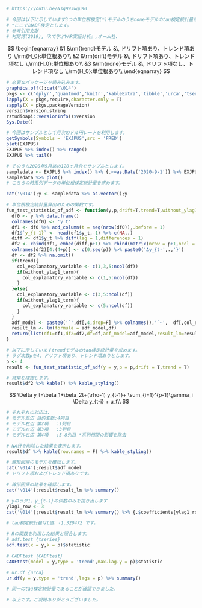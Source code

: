 ```{r}
# https://youtu.be/NsqH93wguK0

# 今回は以下に示しています3つの単位根検定(*)モデルのうちnoneモデルのtau検定統計量を確認します。
# *ここではADF検定とします。
# 参考引用文献
# 村尾博(2019),『Rで学ぶVAR実証分析』,オーム社.
```

$$
\begin{eqnarray}
&1 &\rm{trend}モデル &\, ドリフト項あり、トレンド項あり \,\rm{H_0}:単位根あり\\ 
&2 &\rm{drift}モデル &\, ドリフト項あり、トレンド項なし \,\rm{H_0}:単位根あり\\
&3 &\rm{none}モデル  &\, ドリフト項なし、トレンド項なし \,\rm{H_0}:単位根あり\\
\end{eqnarray}
$$

```{r}
# 必要なパッケージを読み込みます。
graphics.off();cat('\014')
pkgs <- c('dplyr','quantmod','knitr','kableExtra','tibble','urca','tseries','CADFtest')
lapply(X = pkgs,require,character.only = T)
sapply(X = pkgs,packageVersion)
version$version.string
rstudioapi::versionInfo()$version
Sys.Date()
```

```{r}
# 今回はサンプルとして月次のドル円レートを利用します。
getSymbols(Symbols = 'EXJPUS',src = 'FRED')
plot(EXJPUS)
EXJPUS %>% index() %>% range()
EXJPUS %>% tail()
```

```{r}
# そのうち2020年9月迄の120ヶ月分をサンプルとします。
sampledata <- EXJPUS %>% index() %>% {.<=as.Date('2020-9-1')} %>% EXJPUS[.,] %>% tail(120)
sampledata %>% plot()
# こちらの時系列データの単位根検定統計量を求めます。
```

```{r}
cat('\014');y <- sampledata %>% as.vector();y
```

```{r}
# 単位根検定統計量算出のための関数です。
fun_test_statistic_of_adf <- function(y,p,drift=T,trend=T,without_ylag1_term=F){
  df0 <- y %>% data.frame()
  colnames(df0) <- 'y_t'
  df1 <- df0 %>% add_column(t = seq(nrow(df0)),.before = 1)
  df1$`y_{t-1}` <- head(df1$y_t,-1) %>% c(NA,.)
  diff <- df1$y_t %>% diff(lag = 1,differences = 1)
  df2 <- cbind(df1, embed(diff,p+1) %>% rbind(matrix(nrow = p+1,ncol = p+1),.))
  colnames(df2)[4:(4+p)] <- c(0,seq(p)) %>% paste0('Δy_{t-',.,'}')
  df <- df2 %>% na.omit()
  if(trend){
    col_explanatory_variable <- c(1,3,5:ncol(df))
    if(without_ylag1_term){
      col_explanatory_variable <- c(1,5:ncol(df))
    }
  }else{
    col_explanatory_variable <- c(3,5:ncol(df))
    if(without_ylag1_term){
      col_explanatory_variable <- c(5:ncol(df))
    }
  }
  adf_model <- paste0('`',df[,4,drop=F] %>% colnames(),'`~',  df[,col_explanatory_variable] %>% colnames() %>% paste0('`',.,'`',collapse = '+'),ifelse(drift,'+1','+0')) %>% eval()
  result_lm <- lm(formula = adf_model,df)
  return(list(df1=df1,df2=df2,df=df,adf_model=adf_model,result_lm=result_lm))
}
```

```{r trend-tau}
# 以下に示していますtrendモデルのtau検定統計量を求めます。
# ラグ次数pを4、ドリフト項あり、トレンド項ありとします。
p <- 4
result <- fun_test_statistic_of_adf(y = y,p = p,drift = T,trend = T)

# 結果を確認します。
result$df2 %>% kable() %>% kable_styling()
```

$$
\Delta y_t=\beta_1+\beta_2t+(\rho-1) y_{t-1}+ \sum_{i=1}^{p-1}\gamma_i \Delta y_{t-i} + u_t\\
$$
```{r trend-tau}
# それぞれの対応は、
# モデル左辺 目的変数:4列目
# モデル右辺 第2項   :1列目
# モデル右辺 第3項   :3列目
# モデル右辺 第4項   :5-8列目 *系列相関の影響を除去

# NA行を削除した結果を表示します。
result$df %>% kable(row.names = F) %>% kable_styling()

# 線形回帰のモデルを確認します。
cat('\014');result$adf_model
# ドリフト項およびトレンド項ありです。

# 線形回帰の結果を確認します。
cat('\014');result$result_lm %>% summary()

# yのラグ1、y_{t-1}の係数のみを抜き出します
ylag1_row <- 3
cat('\014');result$result_lm %>% summary() %>% {.$coefficients[ylag1_row,,drop=F]}

# tau検定統計量はt値、-1.320472 です。

# Rの関数を利用した結果と照合します。
# adf.test {tseries}
adf.test(x = y,k = p)$statistic

# CADFtest {CADFtest}
CADFtest(model = y,type = 'trend',max.lag.y = p)$statistic

# ur.df {urca}
ur.df(y = y,type = 'trend',lags = p) %>% summary()

# 同一のtau検定統計量であることが確認できました。

# 以上です。ご視聴ありがとうございました。
```
